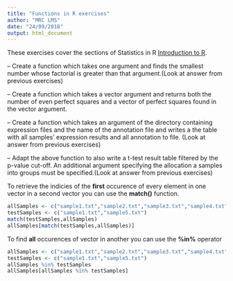 ```yaml
---
title: "Functions in R exercises"
author: "MRC LMS"
date: "24/09/2018"
output: html_document
---
```


These exercises cover the sections of Statistics in R [Introduction to R](https://lmsbioinformatics.github.io/LMS_Reproducible-R/r_course/introToR_Session1.html).

-- Create a function which takes one argument and finds the smallest number whose factorial is greater than that argument.(Look at answer from previous exercises)


-- Create a function which takes a vector argument and returns both the number of even perfect squares and a vector of  perfect squares found in the vector argument. 

-- Create a function which takes an argument of the directory containing expression files and the name of the annotation file and writes a the table with all samples' expression results and all annotation to file.  (Look at answer from previous exercises)


-- Adapt the above function to also write a  t-test result table filtered by the p-value cut-off. An additional argument specifying the allocation a samples into groups must be specified.(Look at answer from previous exercises)


To retrieve the indicies of the **first** occurence of every element in one vector in a second vector you can use the **match()** function.

```r
allSamples <- c("sample1.txt","sample2.txt","sample3.txt","sample4.txt","sample5.txt","sample5.txt")
testSamples <- c("sample1.txt","sample5.txt")
match(testSamples,allSamples)
allSamples[match(testSamples,allSamples)]
```

To find **all** occurences of vector in another you can use the **%in%** operator

```r

allSamples <- c("sample1.txt","sample2.txt","sample3.txt","sample4.txt","sample5.txt")
testSamples <- c("sample1.txt","sample5.txt")
allSamples %in% testSamples
allSamples[allSamples %in% testSamples]
```




